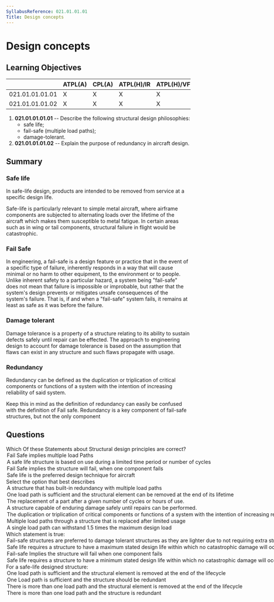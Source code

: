 ```yaml
---
SyllabusReference: 021.01.01.01
Title: Design concepts
---
```


# Design concepts

## Learning Objectives

|                 | ATPL(A) | CPL(A) | ATPL(H)/IR | ATPL(H)/VFR | CPL(H) | IR  | CBIR(A) |
| --------------- | ------- | ------ | ---------- | ----------- | ------ | --- | ------- |
| 021.01.01.01.01 | X       | X      | X          | X           | X      |     |         |
| 021.01.01.01.02 | X       | X      | X          | X           | X      |     |         |

1. **021.01.01.01.01** -- Describe the following structural design philosophies:
   - safe life;
   - fail-safe (multiple load paths);
   - damage-tolerant.
2. **021.01.01.01.02** -- Explain the purpose of redundancy in aircraft design.

## Summary

### Safe life

In safe-life design, products are intended to be removed from service at a
specific design life.

Safe-life is particularly relevant to simple metal aircraft, where airframe
components are subjected to alternating loads over the lifetime of the aircraft
which makes them susceptible to metal fatigue. In certain areas such as in wing
or tail components, structural failure in flight would be catastrophic.

<Source href="https://en.wikipedia.org/wiki/Safe-life_design" />

### Fail Safe

In engineering, a fail-safe is a design feature or practice that in the event of
a specific type of failure, inherently responds in a way that will cause minimal
or no harm to other equipment, to the environment or to people. Unlike inherent
safety to a particular hazard, a system being "fail-safe" does not mean that
failure is impossible or improbable, but rather that the system's design
prevents or mitigates unsafe consequences of the system's failure. That is, if
and when a "fail-safe" system fails, it remains at least as safe as it was
before the failure.

<Source href="https://en.wikipedia.org/wiki/Fail-safe" />

### Damage tolerant

Damage tolerance is a property of a structure relating to its ability to sustain
defects safely until repair can be effected. The approach to engineering design
to account for damage tolerance is based on the assumption that flaws can exist
in any structure and such flaws propagate with usage.

<Source href="https://en.wikipedia.org/wiki/Damage_tolerance" />

### Redundancy

Redundancy can be defined as the duplication or triplication of critical
components or functions of a system with the intention of increasing reliability
of said system.

Keep this in mind as the definition of redundancy can easily be confused with
the definition of Fail safe. Redundancy is a key component of fail-safe
structures, but not the only component

## Questions

<Question variant="oneTwo" id="iP2fRJB3">
  <Text>
    Which Of these Statements about Structural design principles are correct?
  </Text>
  <Option id="iP2fRJB3-1" correct>
    Fail Safe implies multiple load Paths
  </Option>
  <Option id="iP2fRJB3-2" correct>
    A safe life structure is based on use during a limited time period or number
    of cycles
  </Option>
  <Option id="iP2fRJB3-3">
    Fail Safe implies the structure will fail, when one component fails
  </Option>
  <Option id="iP2fRJB3-4">
    Safe life is the preferred design technique for aircraft
  </Option>
</Question>

<Question variant="definition" id="iP2fRJB3">
  <Text>
    Select the option that best describes <Subject />
  </Text>
  <Option id="iP2fRJB3-1" subject="a fail-safe designed structure">
    A structure that has built-in redundancy with multiple load paths
  </Option>
  <Option id="iP2fRJB3-2" subject="a Safe-life structure">
    One load path is sufficient and the structural element can be removed at the
    end of its lifetime
  </Option>
  <Option id="iP2fRJB3-3" subject="a Safe-life structure">
    The replacement of a part after a given number of cycles or hours of use.
  </Option>
  <Option id="iP2fRJB3-4" subject="a Damage tolerant structure">
    A structure capable of enduring damage safely until repairs can be
    performed.
  </Option>
  <Option id="iP2fRJB3-5" subject="Redundancy">
    The duplication or triplication of critical components or functions of a
    system with the intention of increasing reliability of said system.
  </Option>
  <Option id="iP2fRJB3-6">
    Multiple load paths through a structure that is replaced after limited usage
  </Option>
  <Option id="iP2fRJB3-7">
    A single load path can withstand 1.5 times the maximum design load
  </Option>
</Question>

<Question variant="oneCorrect" id="tL3SJLG3">
  <Text>Which statement is true:</Text>
  <Option id="tL3SJLG3-1">
    Fail-safe structures are preferred to damage tolerant structures as they are
    lighter due to not requiring extra structural members
  </Option>
  <Option id="tL3SJLG3-2">
    Safe life requires a structure to have a maximum stated design life within
    which no catastrophic damage will occur
  </Option>
  <Option id="tL3SJLG3-3">
    Fail-safe Implies the structure will fail when one component fails
  </Option>
  <Option id="tL3SJLG3-4" correct>
    Safe life requires a structure to have a minimum stated design life within
    which no catastrophic damage will occur
  </Option>
</Question>

<Question variant="oneCorrect" id="Gf2iDuuo">
  <Text>For a safe-life designed structure:</Text>
  <Option id="Gf2iDuuo-1" correct>
    One load path is sufficient and the structural element is removed at the end
    of the lifecycle
  </Option>
  <Option id="Gf2iDuuo-2">
    One Load path is sufficient and the structure should be redundant
  </Option>
  <Option id="Gf2iDuuo-3">
    There is more than one load path and the structural element is removed at
    the end of the lifecycle
  </Option>
  <Option id="Gf2iDuuo-4">
    There is more than one load path and the structure is redundant
  </Option>
</Question>
